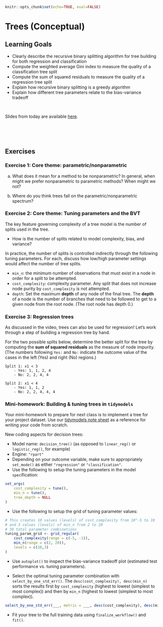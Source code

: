 ```r
knitr::opts_chunk$set(echo=TRUE, eval=FALSE)
```

# Trees (Conceptual)

## Learning Goals {-}

- Clearly describe the recursive binary splitting algorithm for tree building for both regression and classification
- Compute the weighted average Gini index to measure the quality of a classification tree split
- Compute the sum of squared residuals to measure the quality of a regression tree split
- Explain how recursive binary splitting is a greedy algorithm
- Explain how different tree parameters relate to the bias-variance tradeoff

<br>

Slides from today are available [here](https://docs.google.com/presentation/d/1Ibx-jbXiXBfIOLjmzwjPtH1fakranXKda2_FGeTGhsk/edit?usp=sharing).



<br><br><br>



## Exercises {-}

### Exercise 1: Core theme: parametric/nonparametric {-}

a. What does it mean for a method to be nonparametric? In general, when might we prefer nonparametric to parametric methods? When might we not?

b. Where do you think trees fall on the parametric/nonparametric spectrum?



### Exercise 2: Core theme: Tuning parameters and the BVT {-}

The key feature governing complexity of a tree model is the number of splits used in the tree.

- How is the number of splits related to model complexity, bias, and variance?

In practice, the number of splits is controlled indirectly through the following tuning parameters. For each, discuss how low/high parameter settings would affect the number of tree splits.

- `min_n`: the minimum number of observations that must exist in a node in order for a split to be attempted.
- `cost_complexity`: complexity parameter. Any split that does not increase node purity by `cost_complexity` is not attempted.
- `depth`: Set the maximum **depth** of any node of the final tree. The **depth** of a node is the number of branches that need to be followed to get to a given node from the root node. (The root node has depth 0.)



### Exercise 3: Regression trees {-}

As discussed in the video, trees can also be used for regression! Let's work through a step of building a regression tree by hand.

For the two possible splits below, determine the better split for the tree by computing the **sum of squared residuals** as the measure of node impurity. (The numbers following `Yes:` and `No:` indicate the outcome value of the cases in the left (Yes) and right (No) regions.)

```
Split 1: x1 < 3
    - Yes: 1, 1, 2, 4
    - No: 2, 2, 4, 4

Split 2: x1 < 4
    - Yes: 1, 1, 2
    - No: 2, 2, 4, 4, 4
```



### Mini-homework: Building & tuning trees in `tidymodels` {-}

Your mini-homework to prepare for next class is to implement a tree for your project dataset. Use our [tidymodels note sheet](https://docs.google.com/document/d/1IhPyF45kr-nUZ7T2CSF4kH7QWFPAKg31PnY1Imdavs4/edit?usp=sharing) as a reference for writing your code from scratch.

New coding aspects for decision trees:

- Model name: `decision_tree()` (as opposed to `linear_reg()` or `logistic_reg()`, for example)
- Engine: `"rpart"`
- Depending on your outcome variable, make sure to appropriately `set_mode()` as either `"regression"` or `"classification"`.
- Use the following to setup the tuning parameters in the model `spec`ification:

```r
set_args(
    cost_complexity = tune(),
    min_n = tune(),
    tree_depth = NULL
)
```

- Use the following to setup the grid of tuning parameter values:

```r
# This creates 10 values (levels) of cost_complexity from 10^-5 to 10
# and 3 values (levels) of min_n from 2 to 20
# 30 total parameter combinations
tuning_param_grid <- grid_regular(
    cost_complexity(range = c(-5, -1)),
    min_n(range = c(2, 20)),
    levels = c(10,3)
)
```

- Use `autoplot()` to inspect the bias-variance tradeoff plot (estimated test performance vs. tuning parameters).

- Select the optimal tuning parameter combination with `select_by_one_std_err()`. The `desc(cost_complexity), desc(min_n)` sorts the results first by `cost_complexity` (highest to lowest (simplest to most complex)) and then by `min_n` (highest to lowest (simplest to most complex)).

```r
select_by_one_std_err(___, metric = ___, desc(cost_complexity), desc(min_n))
```

- Fit your tree to the full training data using `finalize_workflow()` and `fit()`.
